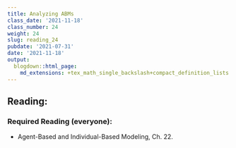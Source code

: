 ```yaml
---
title: Analyzing ABMs
class_date: '2021-11-18'
class_number: 24
weight: 24
slug: reading_24
pubdate: '2021-07-31'
date: '2021-11-18'
output:
  blogdown::html_page:
    md_extensions: +tex_math_single_backslash+compact_definition_lists
---
```

## Reading:

### Required Reading (everyone):

* Agent-Based and Individual-Based Modeling, Ch. 22.

